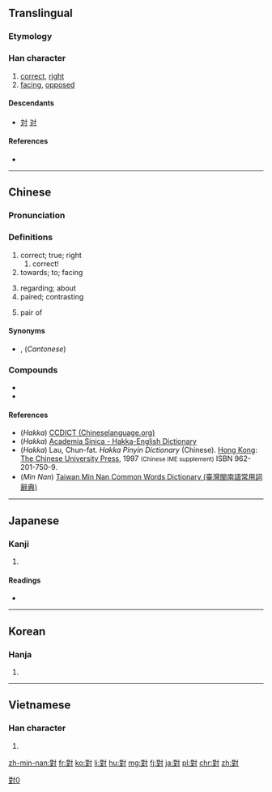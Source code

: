 {{also|対|对}}
==Translingual==
{{stroke order|type=animate}}
{{ja-forms|[[対]]|[[对]]|對}}

===Etymology===
{{Han compound|丵|士|寸|ls=ic}}

===Han character===
{{Han char|rn=41|rad=寸|as=11|sn=14|four=3410<sub>0</sub>|canj=廿土木戈 (TGDI)|ids=⿰⿱[[业]][[⺷]][[寸]]}}

# [[correct]], [[right]]
# [[facing]], [[opposed]]

====Descendants====
* [[対]] [[对]]

====References====
* {{Han ref|kx=0296.070|dkj=07457|hdz=10511.090|uh=5C0D|ud=23565|bh=B9EF|bd=47599}}

----

==Chinese==
{{zh-forms|s=对}}

===Pronunciation===
{{zh-pron
|m=duì
|c=deoi3
|h=pfs=tùi;gd=tui<sup>5</sup>; twi<sup>5</sup> [Meixian];hpy=dui4, doi4
|mn=tuì/uì
|w=
|mc=y
|oc=y
|ma=|ma2=
|cat=a,v,intj
}}
{{attention|hak}}

===Definitions===
{{zh-hanzi}}

# correct; true; right
## correct!
# towards; to; facing
#: {{zh-usex|你 '''對''' 任何 藥物 過敏 嗎？|Are you allergic '''to''' any medications?}}
#: {{zh-usex|'''對''' 我 講！|'''Face towards''' me and say it!|C}}
#: {{zh-usex|'''對''' 第啲 人|'''towards''' other people|C}}
# regarding; about
# paired; contrasting
#: {{zh-usex|中日 '''對'''譯|Chinese-Japanese bilingual text}}
#: {{zh-usex|'''對'''照|a comparison; to contrast}}
# pair of
#: {{zh-usex|兩 對 鞋|two '''pairs''' of shoes|C}}

{{attention|zh|probably needs a lot of expansion}}

====Synonyms====
* {{sense|correct}} {{zh-l|不錯}}, (''Cantonese'') {{zh-l|唔錯}}

===Compounds===
* {{zh-l|對不起}}
* {{zh-l|對唔住}}

====References====
*(''Hakka'') [http://www.chineselanguage.org/dictionaries/?mode=view&module=chardict&query=%E5%B0%8D CCDICT (Chineselanguage.org)]
*(''Hakka'') [http://minhakka.ling.sinica.edu.tw/bkg/hakyin/search.php?DETAIL=1&LIMIT=id=53094&dbname=su_tian_1&graph=2 Academia Sinica - Hakka-English Dictionary]
*(''Hakka'') Lau, Chun-fat. ''Hakka Pinyin Dictionary'' (Chinese). [[Hong Kong]]: [[w:Chinese University of Hong Kong|The Chinese University Press]], 1997 <small>(Chinese IME supplement)</small> ISBN 962-201-750-9.
*(''Min Nan'') [http://twblg.dict.edu.tw/holodict_new/result_detail.jsp?n_no=10475&curpage=1&sample=%E5%B0%8D&radiobutton=1&querytarget=1&limit=20&pagenum=3&rowcount=56 Taiwan Min Nan Common Words Dictionary (臺灣閩南語常用詞辭典)]

----

==Japanese==

===Kanji===
{{ja-kanji|grade=|rs=寸11|style=ky|shin=対}}

# {{defn|lang=ja|sort=寸11}}

====Readings====
* {{ja-readings|on=[[たい]] (tai), [[つい]] (tsui)|kun=[[こたえる]] (kotaeru), [[むかう]] (mukau), [[そろい]] (soroi), [[ならぶ]] (narabu), [[あいて]] (aite)}}

----

==Korean==

===Hanja===
{{ko-hanja|hangeul=대|rv=dae|mr=tae|y=tay}}

# {{defn|lang=ko|sort=寸11}}

----

==Vietnamese==

===Han character===
{{vi-hantu|[[đối]], [[đỗi]], [[dối]], [[đôi]], [[nhói]], [[tối]], [[tụi]]}}

# {{defn|lang=vi}}

[[Category:CJKV characters simplified differently in Japan and China|對0]]

[[zh-min-nan:對]]
[[fr:對]]
[[ko:對]]
[[li:對]]
[[hu:對]]
[[mg:對]]
[[fj:對]]
[[ja:對]]
[[pl:對]]
[[chr:對]]
[[zh:對]]